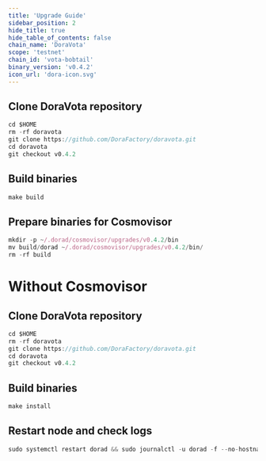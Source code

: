 ```yaml
---
title: 'Upgrade Guide'
sidebar_position: 2
hide_title: true
hide_table_of_contents: false
chain_name: 'DoraVota'
scope: 'testnet'
chain_id: 'vota-bobtail'
binary_version: 'v0.4.2'
icon_url: 'dora-icon.svg'
---
```



<PageTitle
  iconUrl="img/dora-icon.svg"
  title="DoraVota Upgrade Guide"
  chainId="vota-bobtail"
  version="v0.4.2"
/>

## Clone DoraVota repository

```js
cd $HOME
rm -rf doravota
git clone https://github.com/DoraFactory/doravota.git
cd doravota
git checkout v0.4.2
```

## Build binaries

```js
make build
```

## Prepare binaries for Cosmovisor

```js
mkdir -p ~/.dorad/cosmovisor/upgrades/v0.4.2/bin
mv build/dorad ~/.dorad/cosmovisor/upgrades/v0.4.2/bin/
rm -rf build
```

# Without Cosmovisor

## Clone DoraVota repository

```js
cd $HOME
rm -rf doravota
git clone https://github.com/DoraFactory/doravota.git
cd doravota
git checkout v0.4.2
```

## Build binaries

```js
make install
```

## Restart node and check logs

```js
sudo systemctl restart dorad && sudo journalctl -u dorad -f --no-hostname -o cat
```
